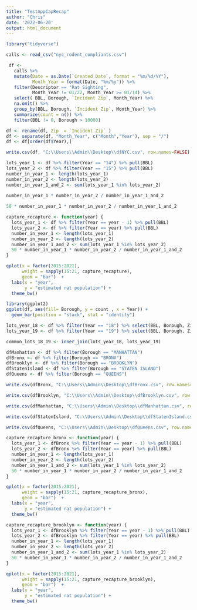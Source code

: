 ```yaml
---
title: "TestAppCapRecap"
author: "Chris"
date: '2022-06-20'
output: html_document
---
```


```r
library("tidyverse")
```

```r
calls <- read_csv("nyc_rodent_compliants.csv")
```

```r
 df <-
   calls %>%
   mutate(Date = as.Date(`Created Date`, format = "%m/%d/%Y"),
          Month_Year = format(Date, "%m/%y")) %>%
   filter(Descriptor == "Rat Sighting",
          Month_Year != 01/22, Month_Year >= 01/14) %>%
   select( BBL, Borough, `Incident Zip`, Month_Year) %>%
   na.omit() %>%
   group_by(BBL, Borough, `Incident Zip`, Month_Year) %>%
   summarize(count = n()) %>% 
   filter(BBL != 0, Borough > 10000)

df <- rename(df, Zip  = `Incident Zip` )
df <- separate(df, "Month_Year", c("Month","Year"), sep = "/")
df <- df[order(df$Year),]

write.csv(df, "C:\\Users\\Admin\\Desktop\\dfNYC.csv", row.names=FALSE)
```

```r
lots_year_1 <- df %>% filter(Year == "14") %>% pull(BBL)
lots_year_2 <- df %>% filter(Year == "15") %>% pull(BBL)
number_in_year_1 <- length(lots_year_1)
number_in_year_2 <- length(lots_year_2)
number_in_year_1_and_2 <- sum(lots_year_1 %in% lots_year_2)
  
number_in_year_1 * number_in_year_2 / number_in_year_1_and_2
```

```r
50 * number_in_year_1 * number_in_year_2 / number_in_year_1_and_2
```

```r
capture_recapture <- function(year) {
  lots_year_1 <- df %>% filter(Year == year - 1) %>% pull(BBL)
  lots_year_2 <- df %>% filter(Year == year) %>% pull(BBL)
  number_in_year_1 <- length(lots_year_1)
  number_in_year_2 <- length(lots_year_2)
  number_in_year_1_and_2 <- sum(lots_year_1 %in% lots_year_2)
  50 * number_in_year_1 * number_in_year_2 / number_in_year_1_and_2
}
```

```r
qplot(x = factor(2015:2021),
      weight = sapply(15:21, capture_recapture),
      geom = "bar")  +
  labs(x = "year",
       y = "estimated rat population") +
  theme_bw()
```

```r
library(ggplot2)
ggplot(df, aes(fill= Borough, y = count , x = Year)) +
  geom_bar(position = "stack", stat = "identity") 
```

```r
lots_year_18 <- df %>% filter(Year == "18") %>% select(BBL, Borough, Zip)
lots_year_19 <- df %>% filter(Year == "19") %>% select(BBL, Borough, Zip)

common_lots_18_19 <- inner_join(lots_year_18, lots_year_19)
```

```r
dfManhattan <- df %>% filter(Borough == "MANHATTAN")
dfBronx <- df %>% filter(Borough == "BRONX")
dfBrooklyn <- df %>% filter(Borough == "BROOKLYN")
dfStatenIsland <- df %>% filter(Borough == "STATEN ISLAND")
dfQueens <- df %>% filter(Borough == "QUEENS")
```



```r
write.csv(dfBronx, "C:\\Users\\Admin\\Desktop\\dfBronx.csv", row.names=FALSE)

write.csv(dfBrooklyn, "C:\\Users\\Admin\\Desktop\\dfBrooklyn.csv", row.names=FALSE)

write.csv(dfManhattan, "C:\\Users\\Admin\\Desktop\\dfManhattan.csv", row.names=FALSE)

write.csv(dfStatenIsland, "C:\\Users\\Admin\\Desktop\\dfStatenIsland.csv", row.names=FALSE)

write.csv(dfQueens, "C:\\Users\\Admin\\Desktop\\dfQueens.csv", row.names=FALSE)
```

```r
capture_recapture_bronx <- function(year) {
  lots_year_1 <- dfBronx %>% filter(Year == year - 1) %>% pull(BBL)
  lots_year_2 <- dfBronx %>% filter(Year == year) %>% pull(BBL)
  number_in_year_1 <- length(lots_year_1)
  number_in_year_2 <- length(lots_year_2)
  number_in_year_1_and_2 <- sum(lots_year_1 %in% lots_year_2)
  50 * number_in_year_1 * number_in_year_2 / number_in_year_1_and_2
}

qplot(x = factor(2015:2021),
      weight = sapply(15:21, capture_recapture_bronx),
      geom = "bar")  +
  labs(x = "year",
       y = "estimated rat population") +
  theme_bw()

```

```r
capture_recapture_brooklyn <- function(year) {
  lots_year_1 <- dfBrooklyn %>% filter(Year == year - 1) %>% pull(BBL)
  lots_year_2 <- dfBrooklyn %>% filter(Year == year) %>% pull(BBL)
  number_in_year_1 <- length(lots_year_1)
  number_in_year_2 <- length(lots_year_2)
  number_in_year_1_and_2 <- sum(lots_year_1 %in% lots_year_2)
  50 * number_in_year_1 * number_in_year_2 / number_in_year_1_and_2
}

qplot(x = factor(2015:2021),
      weight = sapply(15:21, capture_recapture_brooklyn),
      geom = "bar")  +
  labs(x = "year",
       y = "estimated rat population") +
  theme_bw()

```


